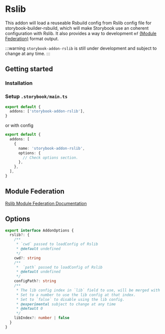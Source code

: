 
# Rslib

This addon will load a reuseable Rsbuild config from Rslib config file for storybook-builder-rsbuild, which will make Storybook use an coherent configuration with Rslib. It also provides a way to development `mf` [(Module Federation)](https://lib.rsbuild.dev/guide/basic/output-format#mf) format output.

:::warning
`storybook-addon-rslib` is still under development and subject to change at any time.
:::

## Getting started

### Installation

<PackageManagerTabs command="install storybook-addon-rslib -D" />

### Setup `.storybook/main.ts`

```ts
export default {
  addons: ['storybook-addon-rslib'],
}
```

or with config

```ts
export default {
  addons: [
    {
      name: 'storybook-addon-rslib',
      options: {
        // Check options section.
      },
    },
  ],
}
```

## Module Federation
[Rslib Module Federation Documentation](https://lib.rsbuild.dev/guide/advanced/module-federation)

## Options

```ts
export interface AddonOptions {
  rslib?: {
    /**
     * `cwd` passed to loadConfig of Rslib
     * @default undefined
     */
    cwd?: string
    /**
     *  `path` passed to loadConfig of Rslib
     * @default undefined
     */
    configPath?: string
    /**
     * The lib config index in `lib` field to use, will be merged with the other fields in the config.
     * Set to a number to use the lib config at that index.
     * Set to `false` to disable using the lib config.
     * @experimental subject to change at any time
     * @default 0
     */
    libIndex?: number | false
  }
}
```
